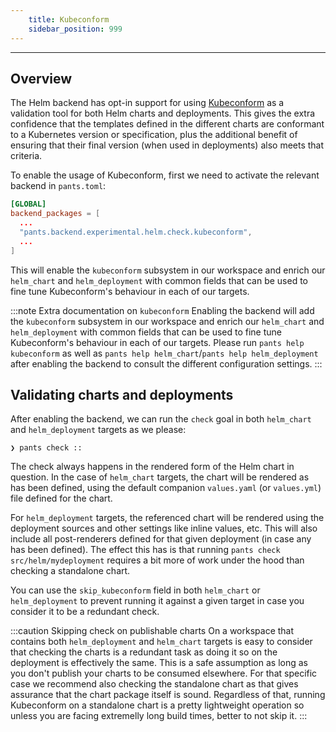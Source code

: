 ```yaml
---
    title: Kubeconform
    sidebar_position: 999
---
```


---

## Overview

The Helm backend has opt-in support for using [Kubeconform](https://github.com/yannh/kubeconform) as a validation tool for both Helm charts and deployments. This gives the extra confidence that the templates defined in the different charts are conformant to a Kubernetes version or specification, plus the additional benefit of ensuring that their final version (when used in deployments) also meets that criteria.

To enable the usage of Kubeconform, first we need to activate the relevant backend in `pants.toml`:

```toml title="pants.toml"
[GLOBAL]
backend_packages = [
  ...
  "pants.backend.experimental.helm.check.kubeconform",
  ...
]
```

This will enable the `kubeconform` subsystem in our workspace and enrich our `helm_chart` and `helm_deployment` with common fields that can be used to fine tune Kubeconform's behaviour in each of our targets.

:::note Extra documentation on `kubeconform`
Enabling the backend will add the `kubeconform` subsystem in our workspace and enrich our `helm_chart` and `helm_deployment` with common fields that can be used to fine tune Kubeconform's behaviour in each of our targets. Please run `pants help kubeconform` as well as `pants help helm_chart`/`pants help helm_deployment` after enabling the backend to consult the different configuration settings.
:::

## Validating charts and deployments

After enabling the backend, we can run the `check` goal in both `helm_chart` and `helm_deployment` targets as we please:

```
❯ pants check ::
```

The check always happens in the rendered form of the Helm chart in question. In the case of `helm_chart` targets, the chart will be rendered as has been defined, using the default companion `values.yaml` (or `values.yml`) file defined for the chart.

For `helm_deployment` targets, the referenced chart will be rendered using the deployment sources and other settings like inline values, etc. This will also include all post-renderers defined for that given deployment (in case any has been defined). The effect this has is that running `pants check src/helm/mydeployment` requires a bit more of work under the hood than checking a standalone chart.

You can use the `skip_kubeconform` field in both `helm_chart` or `helm_deployment` to prevent running it against a given target in case you consider it to be a redundant check.

:::caution Skipping check on publishable charts
On a workspace that contains both `helm_deployment` and `helm_chart` targets is easy to consider that checking the charts is a redundant task as doing it so on the deployment is effectively the same. This is a safe assumption as long as you don't publish your charts to be consumed elsewhere. For that specific case we recommend also checking the standalone chart as that gives assurance that the chart package itself is sound.
Regardless of that, running Kubeconform on a standalone chart is a pretty lightweight operation so unless you are facing extremelly long build times, better to not skip it.
:::
